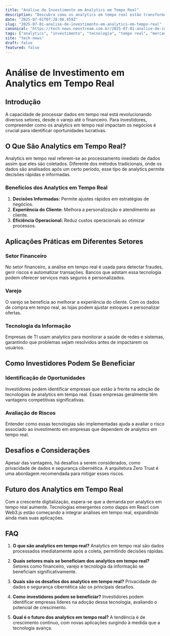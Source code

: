 ```yaml
---
title: "Análise de Investimento em Analytics em Tempo Real"
description: "Descubra como os analytics em tempo real estão transformando o mercado e quais são as melhores práticas para investidores se beneficiarem dessa tecnologia inovadora."
date: "2025-07-01T07:28:06.459Z"
slug: "2025-07-01-analise-de-investimento-em-analytics-em-tempo-real"
canonical: "https://tech-news.neostream.com.br/2025-07-01-analise-de-investimento-em-analytics-em-tempo-real"
tags: ["analytics", "investimento", "tecnologia", "tempo real", "mercado"]
site: "tech-news"
draft: false
featured: false
---
```


# Análise de Investimento em Analytics em Tempo Real

## Introdução
A capacidade de processar dados em tempo real está revolucionando diversos setores, desde o varejo até o financeiro. Para investidores, compreender como os analytics em tempo real impactam os negócios é crucial para identificar oportunidades lucrativas.

## O Que São Analytics em Tempo Real?
Analytics em tempo real referem-se ao processamento imediato de dados assim que eles são coletados. Diferente dos métodos tradicionais, onde os dados são analisados após um certo período, esse tipo de analytics permite decisões rápidas e informadas.

### Benefícios dos Analytics em Tempo Real
1. **Decisões Informadas:** Permite ajustes rápidos em estratégias de negócios.
2. **Experiência do Cliente:** Melhora a personalização e atendimento ao cliente.
3. **Eficiência Operacional:** Reduz custos operacionais ao otimizar processos.

## Aplicações Práticas em Diferentes Setores

### Setor Financeiro
No setor financeiro, a análise em tempo real é usada para detectar fraudes, gerir riscos e automatizar transações. Bancos que adotam essa tecnologia podem oferecer serviços mais seguros e personalizados.

### Varejo
O varejo se beneficia ao melhorar a experiência do cliente. Com os dados de compra em tempo real, as lojas podem ajustar estoques e personalizar ofertas.

### Tecnologia da Informação
Empresas de TI usam analytics para monitorar a saúde de redes e sistemas, garantindo que problemas sejam resolvidos antes de impactarem os usuários.

## Como Investidores Podem Se Beneficiar

### Identificação de Oportunidades
Investidores podem identificar empresas que estão à frente na adoção de tecnologias de analytics em tempo real. Essas empresas geralmente têm vantagens competitivas significativas.

### Avaliação de Riscos
Entender como essas tecnologias são implementadas ajuda a avaliar o risco associado ao investimento em empresas que dependem de analytics em tempo real.

## Desafios e Considerações
Apesar das vantagens, há desafios a serem considerados, como privacidade de dados e segurança cibernética. A arquitetura Zero Trust é uma abordagem recomendada para mitigar esses riscos.

## Futuro dos Analytics em Tempo Real
Com a crescente digitalização, espera-se que a demanda por analytics em tempo real aumente. Tecnologias emergentes como dapps em React com Web3.js estão começando a integrar análises em tempo real, expandindo ainda mais suas aplicações.

## FAQ

1. **O que são analytics em tempo real?**
   Analytics em tempo real são dados processados imediatamente após a coleta, permitindo decisões rápidas.

2. **Quais setores mais se beneficiam dos analytics em tempo real?**
   Setores como financeiro, varejo e tecnologia da informação se beneficiam significativamente.

3. **Quais são os desafios dos analytics em tempo real?**
   Privacidade de dados e segurança cibernética são os principais desafios.

4. **Como investidores podem se beneficiar?**
   Investidores podem identificar empresas líderes na adoção dessa tecnologia, avaliando o potencial de crescimento.

5. **Qual é o futuro dos analytics em tempo real?**
   A tendência é de crescimento contínuo, com novas aplicações surgindo à medida que a tecnologia avança.